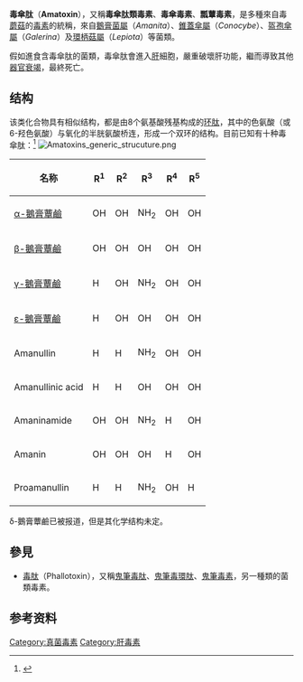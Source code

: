 
'''毒傘肽'''（'''Amatoxin'''），又稱'''毒傘肽類毒素'''、'''毒傘毒素'''、'''瓢蕈毒素'''，是多種來自毒[[蘑菇|蘑菇]]的[[毒素|毒素]]的統稱，來自[[鵝膏菌屬|鵝膏菌屬]]（''Amanita''）、[[錐蓋傘屬|錐蓋傘屬]]（''Conocybe''）、[[盔孢傘屬|盔孢傘屬]]（''Galerina''）及[[環柄菇屬|環柄菇屬]]（''Lepiota''）等菌類。

假如進食含毒傘肽的菌類，毒傘肽會進入[[肝|肝]]細胞，嚴重破壞肝功能，繼而導致其他[[器官衰竭|器官衰竭]]，最終死亡。
==结构==
该类化合物具有相似结构，都是由8个氨基酸残基构成的[[环肽|环肽]]，其中的色氨酸（或6-羟色氨酸）与氧化的半胱氨酸桥连，形成一个双环的结构。目前已知有十种毒傘肽：<ref>{{cite journal | url = http://pubs.acs.org/doi/abs/10.1021/bi00066a027 | title = Identification of structural features involved in binding of α-amanitin to a monoclonal antibody | author = K. Baumann, K. Muenter, and H. Faulstich | journal = Biochemistry | year = 1993 | volume = 32 | issue = 15 | pages = 4043–4050 | doi = 10.1021/bi00066a027 | pmid = 8471612 | access-date = 2013-12-09 | archive-date = 2021-08-09 | archive-url = https://web.archive.org/web/20210809095126/https://pubs.acs.org/doi/abs/10.1021/bi00066a027 | dead-url = no }}</ref>
[[File:Amatoxins_generic_strucuture.png|thumb]]
{| class="wikitable"
|-
! 名称
! R<sup>1</sup>
! R<sup>2</sup>
! R<sup>3</sup>
! R<sup>4</sup>
! R<sup>5</sup>
|-
| [[α-鵝膏蕈鹼|α-鵝膏蕈鹼]]
| OH
| OH
| NH<sub>2</sub>
| OH
| OH
|-
| [[beta-Amanitin|β-鵝膏蕈鹼]]
| OH
| OH
| OH
| OH
| OH
|-
| [[gamma-Amanitin|γ-鵝膏蕈鹼]]
| H
| OH
| NH<sub>2</sub>
| OH
| OH
|-
| [[epsilon-Amanitin|ε-鵝膏蕈鹼]]
| H
| OH
| OH
| OH
| OH
|-
| Amanullin
| H
| H
| NH<sub>2</sub>
| OH
| OH
|-
| Amanullinic acid
| H
| H
| OH
| OH
| OH
|-
| Amaninamide
| OH
| OH
| NH<sub>2</sub>
| H
| OH
|-
| Amanin
| OH
| OH
| OH
| H
| OH
|-
| Proamanullin
| H
| H
| NH<sub>2</sub>
| OH
| H
|}

δ-鵝膏蕈鹼已被报道，但是其化学结构未定。
==參見==
*[[毒肽|毒肽]]（Phallotoxin），又稱[[鬼筆毒肽|鬼筆毒肽]]、[[鬼筆毒環肽|鬼筆毒環肽]]、[[鬼筆毒素|鬼筆毒素]]，另一種類的菌類毒素。
==参考资料==
{{Reflist}}
[[Category:真菌毒素|Category:真菌毒素]]
[[Category:肝毒素|Category:肝毒素]]